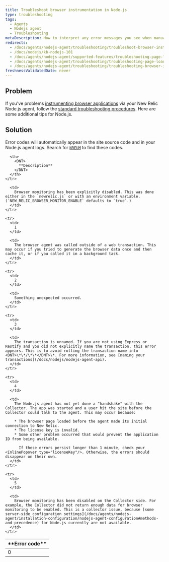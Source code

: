 ```yaml
---
title: Troubleshoot browser instrumentation in Node.js
type: troubleshooting
tags:
  - Agents
  - Nodejs agent
  - Troubleshooting
metaDescription: How to interpret any error messages you see when manually inserting the browser agent with New Relic's Node.js agent.
redirects:
  - /docs/agents/nodejs-agent/troubleshooting/troubleshoot-browser-instrumentation-nodejs
  - /docs/nodejs/kb-nodejs-101
  - /docs/agents/nodejs-agent/supported-features/troubleshooting-page-load-timing-nodejs
  - /docs/agents/nodejs-agent/troubleshooting/troubleshooting-page-load-timing-nodejs
  - /docs/agents/nodejs-agent/troubleshooting/troubleshooting-browser-instrumentation-nodejs
freshnessValidatedDate: never
---
```


## Problem

If you've problems [instrumenting browser applications](/docs/nodejs/page-load-timing-in-nodejs) via your New Relic Node.js agent, follow the [standard <InlinePopover type="browser"/> troubleshooting procedures](/docs/new-relic-browser/troubleshooting-page-view-monitoring). Here are some additional tips for Node.js.

## Solution

Error codes will automatically appear in the site source code and in your Node.js agent logs. Search for [`NREUM`](/docs/new-relic-browser/troubleshooting-page-view-monitoring#javascript) to find these codes.

<table>
  <thead>
    <tr>
      <th width={100}>
        <DNT>
          **Error code**
        </DNT>
      </th>

      <th>
        <DNT>
          **Description**
        </DNT>
      </th>
    </tr>
  </thead>

  <tbody>
    <tr>
      <td>
        0
      </td>

      <td>
        Browser monitoring has been explicitly disabled. This was done either in the `newrelic.js` or with an environment variable. (`NEW_RELIC_BROWSER_MONITOR_ENABLE` defaults to `true`.)
      </td>
    </tr>

    <tr>
      <td>
        1
      </td>

      <td>
        The browser agent was called outside of a web transaction. This may occur if you tried to generate the browser data once and then cache it, or if you called it in a background task.
      </td>
    </tr>

    <tr>
      <td>
        2
      </td>

      <td>
        Something unexpected occurred.
      </td>
    </tr>

    <tr>
      <td>
        3
      </td>

      <td>
        The transaction is unnamed. If you are not using Express or Restify and you did not explicitly name the transaction, this error appears. This is to avoid rolling the transaction name into <DNT>\*\*/\*\*</DNT>\*. For more information, see [naming your transactions](/docs/nodejs/nodejs-agent-api).
      </td>
    </tr>

    <tr>
      <td>
        4
      </td>

      <td>
        The Node.js agent has not yet done a "handshake" with the Collector. The app was started and a user hit the site before the Collector could talk to the agent. This may occur because:

        * The browser page loaded before the agent made its initial connection to New Relic.
        * The license key is invalid.
        * Some other problem occurred that would prevent the application ID from being available.

          If these errors persist longer than 1 minute, check your <InlinePopover type="licenseKey"/>. Otherwise, the errors should disappear on their own.
      </td>
    </tr>

    <tr>
      <td>
        5
      </td>

      <td>
        Browser monitoring has been disabled on the Collector side. For example, the Collector did not return enough data for browser monitoring to be enabled. This is a collector issue, because [some server-side configuration settings](/docs/agents/nodejs-agent/installation-configuration/nodejs-agent-configuration#methods-and-precedence) for Node.js currently are not available.
      </td>
    </tr>
  </tbody>
</table>
